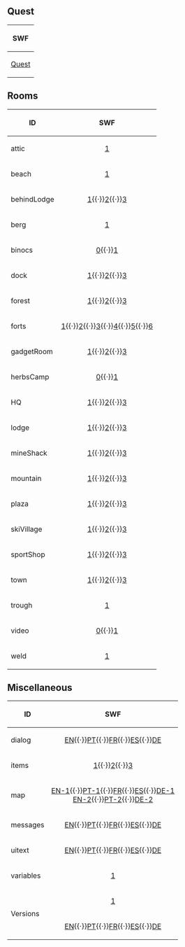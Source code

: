 ==Quest==
{|class="wikitable" style="margin: 1em auto;"
!SWF
|-
|[[Media:GamesQuestsQ9Quest.swf|Quest]]
|}

==Rooms==
{|class="wikitable" style="margin: 1em auto;"
!ID!!SWF
|-
|attic||align="center"|[[Media:GamesQuestsQ9CommonRoomsAttic.swf|1]]
|-
|beach||align="center"|[[Media:GamesQuestsQ9CommonRoomsBeach.swf|1]]
|-
|behindLodge||align="center"|[[Media:GamesQuestsQ9CommonRoomsBehindLodge.swf|1]]{{·}}[[Media:GamesQuestsQ9CommonRoomsBehindLodge2.swf|2]]{{·}}[[Media:GamesQuestsQ9CommonRoomsBehindLodge3.swf|3]]
|-
|berg||align="center"|[[Media:GamesQuestsQ9CommonRoomsBerg.swf|1]]
|-
|binocs||align="center"|[[Media:GamesQuestsQ9CommonRoomsBinocs.swf|0]]{{·}}[[Media:GamesQuestsQ9CommonRoomsBinocs1.swf|1]]
|-
|dock||align="center"|[[Media:GamesQuestsQ9CommonRoomsDock.swf|1]]{{·}}[[Media:GamesQuestsQ9CommonRoomsDock2.swf|2]]{{·}}[[Media:GamesQuestsQ9CommonRoomsDock3.swf|3]]
|-
|forest||align="center"|[[Media:GamesQuestsQ9CommonRoomsForest.swf|1]]{{·}}[[Media:GamesQuestsQ9CommonRoomsForest2.swf|2]]{{·}}[[Media:GamesQuestsQ9CommonRoomsForest3.swf|3]]
|-
|forts||align="center"|[[Media:GamesQuestsQ9CommonRoomsForts.swf|1]]{{·}}[[Media:GamesQuestsQ9CommonRoomsForts2.swf|2]]{{·}}[[Media:GamesQuestsQ9CommonRoomsForts3.swf|3]]{{·}}[[Media:GamesQuestsQ9CommonRoomsForts4.swf|4]]{{·}}[[Media:GamesQuestsQ9CommonRoomsForts5.swf|5]]{{·}}[[Media:GamesQuestsQ9CommonRoomsForts6.swf|6]]
|-
|gadgetRoom||align="center"|[[Media:GamesQuestsQ9CommonRoomsGadgetRoom.swf|1]]{{·}}[[Media:GamesQuestsQ9CommonRoomsGadgetRoom2.swf|2]]{{·}}[[Media:GamesQuestsQ9CommonRoomsGadgetRoom3.swf|3]]
|-
|herbsCamp||align="center"|[[Media:GamesQuestsQ9CommonRoomsHerbsCamp.swf|0]]{{·}}[[Media:GamesQuestsQ9CommonRoomsHerbsCamp1.swf|1]]
|-
|HQ||align="center"|[[Media:GamesQuestsQ9CommonRoomsHQ.swf|1]]{{·}}[[Media:GamesQuestsQ9CommonRoomsHQ2.swf|2]]{{·}}[[Media:GamesQuestsQ9CommonRoomsHQ3.swf|3]]
|-
|lodge||align="center"|[[Media:GamesQuestsQ9CommonRoomsLodge.swf|1]]{{·}}[[Media:GamesQuestsQ9CommonRoomsLodge2.swf|2]]{{·}}[[Media:GamesQuestsQ9CommonRoomsLodge3.swf|3]]
|-
|mineShack||align="center"|[[Media:GamesQuestsQ9CommonRoomsMineShack.swf|1]]{{·}}[[Media:GamesQuestsQ9CommonRoomsMineShack2.swf|2]]{{·}}[[Media:GamesQuestsQ9CommonRoomsMineShack3.swf|3]]
|-
|mountain||align="center"|[[Media:GamesQuestsQ9CommonRoomsMountain.swf|1]]{{·}}[[Media:GamesQuestsQ9CommonRoomsMountain2.swf|2]]{{·}}[[Media:GamesQuestsQ9CommonRoomsMountain3.swf|3]]
|-
|plaza||align="center"|[[Media:GamesQuestsQ9CommonRoomsPlaza.swf|1]]{{·}}[[Media:GamesQuestsQ9CommonRoomsPlaza2.swf|2]]{{·}}[[Media:GamesQuestsQ9CommonRoomsPlaza3.swf|3]]
|-
|skiVillage||align="center"|[[Media:GamesQuestsQ9CommonRoomsSkiVillage.swf|1]]{{·}}[[Media:GamesQuestsQ9CommonRoomsSkiVillage2.swf|2]]{{·}}[[Media:GamesQuestsQ9CommonRoomsSkiVillage3.swf|3]]
|-
|sportShop||align="center"|[[Media:GamesQuestsQ9CommonRoomsSportShop.swf|1]]{{·}}[[Media:GamesQuestsQ9CommonRoomsSportShop2.swf|2]]{{·}}[[Media:GamesQuestsQ9CommonRoomsSportShop3.swf|3]]
|-
|town||align="center"|[[Media:GamesQuestsQ9CommonRoomsTown.swf|1]]{{·}}[[Media:GamesQuestsQ9CommonRoomsTown2.swf|2]]{{·}}[[Media:GamesQuestsQ9CommonRoomsTown3.swf|3]]
|-
|trough||align="center"|[[Media:GamesQuestsQ9CommonRoomsTrough.swf|1]]
|-
|video||align="center"|[[Media:GamesQuestsQ9CommonRoomsVideo.swf|0]]{{·}}[[Media:GamesQuestsQ9CommonRoomsVideo1.swf|1]]
|-
|weld||align="center"|[[Media:GamesQuestsQ9CommonRoomsWeld.swf|1]]
|}

==Miscellaneous==
{|class="wikitable" style="margin: 1em auto;"
!ID!!SWF
|-
|dialog||align="center"|[[Media:GamesQuestsQ9LangENMiscDialog.swf|EN]]{{·}}[[Media:GamesQuestsQ9LangPTMiscDialog.swf|PT]]{{·}}[[Media:GamesQuestsQ9LangFRMiscDialog.swf|FR]]{{·}}[[Media:GamesQuestsQ9LangESMiscDialog.swf|ES]]{{·}}[[Media:GamesQuestsQ9LangDEMiscDialog.swf|DE]]
|-
|items||align="center"|[[Media:GamesQuestsQ9CommonMiscItems.swf|1]]{{·}}[[Media:GamesQuestsQ9CommonMiscItems2.swf|2]]{{·}}[[Media:GamesQuestsQ9CommonMiscItems3.swf|3]]
|-
|map||align="center"|[[Media:GamesQuestsQ9LangENMiscMap.swf|EN-1]]{{·}}[[Media:GamesQuestsQ9LangPTMiscMap.swf|PT-1]]{{·}}[[Media:GamesQuestsQ9LangFRMiscMap.swf|FR]]{{·}}[[Media:GamesQuestsQ9LangESMiscMap.swf|ES]]{{·}}[[Media:GamesQuestsQ9LangDEMiscMap.swf|DE-1]]<br>[[Media:GamesQuestsQ9LangENMiscMap2.swf|EN-2]]{{·}}[[Media:GamesQuestsQ9LangPTMiscMap2.swf|PT-2]]{{·}}[[Media:GamesQuestsQ9LangDEMiscMap2.swf|DE-2]]
|-
|messages||align="center"|[[Media:GamesQuestsQ9LangENMiscMessages.swf|EN]]{{·}}[[Media:GamesQuestsQ9LangPTMiscMessages.swf|PT]]{{·}}[[Media:GamesQuestsQ9LangFRMiscMessages.swf|FR]]{{·}}[[Media:GamesQuestsQ9LangESMiscMessages.swf|ES]]{{·}}[[Media:GamesQuestsQ9LangDEMiscMessages.swf|DE]]
|-
|uitext||align="center"|[[Media:GamesQuestsQ9LangENMiscUitext.swf|EN]]{{·}}[[Media:GamesQuestsQ9LangPTMiscUitext.swf|PT]]{{·}}[[Media:GamesQuestsQ9LangFRMiscUitext.swf|FR]]{{·}}[[Media:GamesQuestsQ9LangESMiscUitext.swf|ES]]{{·}}[[Media:GamesQuestsQ9LangDEMiscUitext.swf|DE]]
|-
|variables||align="center"|[[Media:GamesQuestsQ9CommonMiscVariables.swf|1]]
|-
|rowspan="2"|Versions||align="center"|[[Media:GamesQuestsQ9CommonMiscVersions.swf|1]]
|-
|align="center"|[[Media:GamesQuestsQ9LangENMiscVersions.swf|EN]]{{·}}[[Media:GamesQuestsQ9LangPTMiscVersions.swf|PT]]{{·}}[[Media:GamesQuestsQ9LangFRMiscVersions.swf|FR]]{{·}}[[Media:GamesQuestsQ9LangESMiscVersions.swf|ES]]{{·}}[[Media:GamesQuestsQ9LangDEMiscVersions.swf|DE]]
|}
